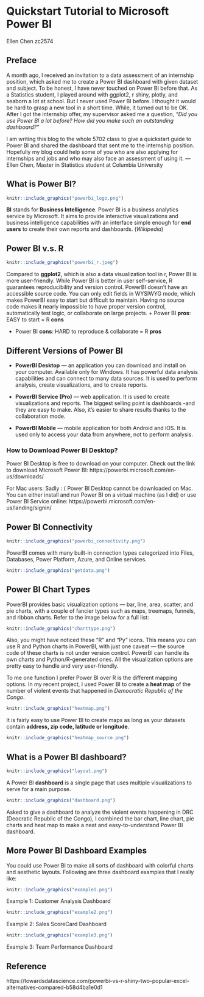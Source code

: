 # Quickstart Tutorial to Microsoft Power BI


Ellen Chen zc2574

## Preface
A month ago, I received an invitation to a data assessment of an internship position, which asked me to create a Power BI dashboard with given dataset and subject. To be honest, I have never touched on Power BI before that. As a Statistics student, I played around with ggplot2, r shiny, plotly, and seaborn a lot at school. But I never used Power BI before. I thought it would be hard to grasp a new tool in a short time. While, it turned out to be OK. After I got the internship offer, my supervisor asked me a question, *“Did you use Power BI a lot before? How did you make such an outstanding dashboard?”*

I am writing this blog to the whole 5702 class to give a quickstart guide to Power BI and shared the dashboard that sent me to the internship position. Hopefully my blog could help some of you who are also applying for internships and jobs and who may also face an assessment of using it. 
		                            --- Ellen Chen, Master in Statistics student at Columbia University
		                            
## What is Power BI?
```r
knitr::include_graphics("powerbi_logo.png")
```

**BI** stands for **Business Intelligence**. Power BI is a business analytics service by Microsoft. It aims to provide interactive visualizations and business intelligence capabilities with an interface simple enough for **end users** to create their own reports and dashboards.  (*Wikipedia*)

## Power BI v.s. R
```r
knitr::include_graphics("powerbi_r.jpeg")
```

Compared to **ggplot2**, which is also a data visualization tool in r, Power BI is more user-friendly. While Power BI is better in user self-service, R guarantees reproducibility and version control. PowerBI doesn’t have an accessible source code. You can only edit fields in WYSIWYG mode, which makes PowerBI easy to start but difficult to maintain. Having no source code makes it nearly impossible to have proper version control, automatically test logic, or collaborate on large projects.
  + Power BI **pros**: EASY to start = R **cons**
  
  + Power BI **cons**: HARD to reproduce & collaborate = R **pros**

## Different Versions of Power BI
  + **PowerBI Desktop** — an application you can download and install on your computer. Available only for Windows. It has powerful data analysis capabilities and can connect to many data sources. It is used to perform analysis, create visualizations, and to create reports.
  
  + **PowerBI Service (Pro)** — web application. It is used to create visualizations and reports. The biggest selling point is dashboards -and they are easy to make. Also, it’s easier to share results thanks to the collaboration mode.
  
  + **PowerBI Mobile** — mobile application for both Android and iOS. It is used only to access your data from anywhere, not to perform analysis.

### How to Download Power BI Desktop? 
Power BI Desktop is free to download on your computer. Check out the link to download Microsoft Power BI: https://powerbi.microsoft.com/en-us/downloads/

For Mac users: Sadly : (  Power BI Desktop cannot be downloaded on Mac. You can either install and run Power BI on a virtual machine (as I did) or use Power BI Service online: https://powerbi.microsoft.com/en-us/landing/signin/

##  Power BI Connectivity
```r
knitr::include_graphics("powerbi_connectivity.png")
```

PowerBI comes with many built-in connection types categorized into Files, Databases, Power Platform, Azure, and Online services. 

```r
knitr::include_graphics("getdata.png")
```

## Power BI Chart Types
PowerBI provides basic visualization options — bar, line, area, scatter, and pie charts, with a couple of fancier types such as maps, treemaps, funnels, and ribbon charts. Refer to the image below for a full list:

```r
knitr::include_graphics("charttype.png")
```

Also, you might have noticed these “R” and “Py” icons. This means you can use R and Python charts in PowerBI, with just one caveat — the source code of these charts is not under version control. PowerBI can handle its own charts and Python/R-generated ones.
All the visualization options are pretty easy to handle and very user-friendly. 

To me one function I prefer Power BI over R is the different mapping options. In my recent project, I used Power BI to create a **heat map** of the number of violent events that happened in *Democratic Republic of the Congo*.

```r
knitr::include_graphics("heatmap.png")
```

It is fairly easy to use Power BI to create maps as long as your datasets contain **address, zip code, latitude or longitude**. 

```r
knitr::include_graphics("heatmap_source.png")
```

## What is a Power BI dashboard?
```r
knitr::include_graphics("layout.png")
```

A Power BI **dashboard** is a single page that uses multiple visualizations to serve for a main purpose. 
```r
knitr::include_graphics("dashboard.png")
```

Asked to give a dashboard to analyze the violent events happening in DRC (Deocratic Republic of the Congo), I combined the bar chart, line chart, pie charts and heat map to make a neat and easy-to-understand Power BI dashboard. 

## More Power BI Dashboard Examples
You could use Power BI to make all sorts of dashboard with colorful charts and aesthetic layouts. Following are three dashboard examples that I really like:

```r
knitr::include_graphics("example1.png")
```

Example 1: Customer Analysis Dashboard

```r
knitr::include_graphics("example2.png")
```

Example 2: Sales ScoreCard Dashboard

```r
knitr::include_graphics("example3.png")
```

Example 3: Team Performance Dashboard

## Reference
https://towardsdatascience.com/powerbi-vs-r-shiny-two-popular-excel-alternatives-compared-b58d4ba1e0d1

